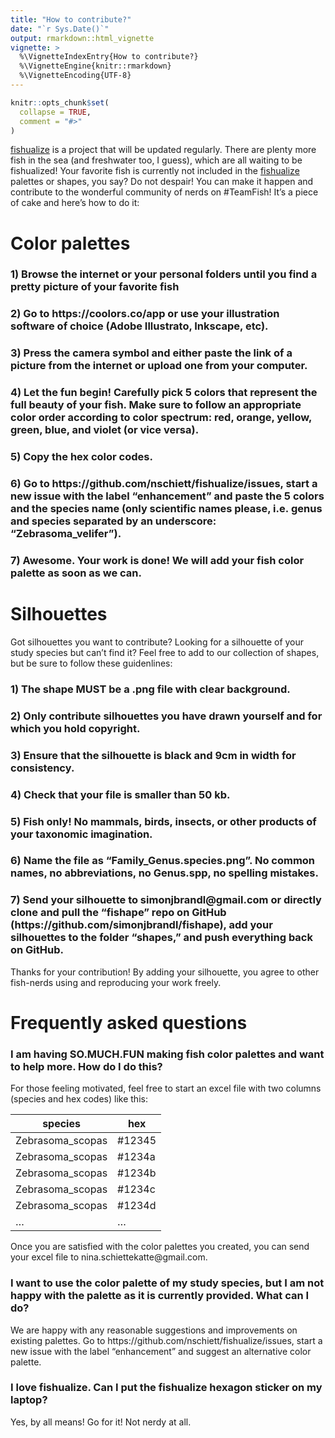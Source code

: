 ```yaml
---
title: "How to contribute?"
date: "`r Sys.Date()`"
output: rmarkdown::html_vignette
vignette: >
  %\VignetteIndexEntry{How to contribute?}
  %\VignetteEngine{knitr::rmarkdown}
  %\VignetteEncoding{UTF-8}
---
```


```r
knitr::opts_chunk$set(
  collapse = TRUE,
  comment = "#>"
)
```

[fishualize](https://github.com/nschiett/fishualize) is a project that will be updated regularly. There are plenty more fish in the sea (and freshwater too, I guess), which are all waiting to be fishualized! Your favorite fish is currently not included in the [fishualize](https://github.com/nschiett/fishualize) palettes or shapes, you say? Do not despair! You can make it happen and contribute to the wonderful community of nerds on #TeamFish! It’s a piece of cake and here’s how to do it:

# Color palettes
### 1) Browse the internet or your personal folders until you find a pretty picture of your favorite fish
### 2) Go to https://coolors.co/app or use your illustration software of choice (Adobe Illustrato, Inkscape, etc).
### 3) Press the camera symbol and either paste the link of a picture from the internet or upload one from your computer.
### 4) Let the fun begin! Carefully pick 5 colors that represent the full beauty of your fish. Make sure to follow an appropriate color order according to color spectrum: red, orange, yellow, green, blue, and violet (or vice versa). 
### 5) Copy the hex color codes.
### 6) Go to https://github.com/nschiett/fishualize/issues, start a new issue with the label "enhancement" and paste the 5 colors and the species name (only scientific names please, i.e. genus and species separated by an underscore: "Zebrasoma_velifer").
### 7) Awesome. Your work is done! We will add your fish color palette as soon as we can. 

# Silhouettes

Got silhouettes you want to contribute? Looking for a silhouette of your study species but can’t find it? Feel free to add to our collection of shapes, but be sure to follow these guidenlines:

### 1) The shape MUST be a .png file with clear background.
### 2) Only contribute silhouettes you have drawn yourself and for which you hold copyright.
### 3) Ensure that the silhouette is black and 9cm in width for consistency. 
### 4) Check that your file is smaller than 50 kb.
### 5) Fish only! No mammals, birds, insects, or other products of your taxonomic imagination.
### 6) Name the file as “Family_Genus.species.png”. No common names, no abbreviations, no Genus.spp, no spelling mistakes.
### 7) Send your silhouette to simonjbrandl@gmail.com or directly clone and pull the “fishape” repo on GitHub (https://github.com/simonjbrandl/fishape), add your silhouettes to the folder “shapes,” and push everything back on GitHub. 

Thanks for your contribution! By adding your silhouette, you agree to other fish-nerds using and reproducing your work freely.  

# Frequently asked questions

### I am having SO.MUCH.FUN making fish color palettes and want to help more. How do I do this? 

For those feeling motivated, feel free to start an excel file with two columns (species and hex codes) like this: 

|species         | hex  |
|----------------|------|
|Zebrasoma_scopas|#12345|
|Zebrasoma_scopas|#1234a|
|Zebrasoma_scopas|#1234b|
|Zebrasoma_scopas|#1234c|
|Zebrasoma_scopas|#1234d|
|...             |...   |

Once you are satisfied with the color palettes you created, you can send your excel file to nina.schiettekatte@gmail.com. 

### I want to use the color palette of my study species, but I am not happy with the palette as it is currently provided. What can I do?    

We are happy with any reasonable suggestions and improvements on existing palettes. Go to https://github.com/nschiett/fishualize/issues, start a new issue with the label “enhancement” and suggest an alternative color palette.

### I love fishualize. Can I put the fishualize hexagon sticker on my laptop?
Yes, by all means! Go for it! Not nerdy at all.






